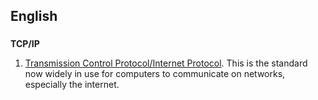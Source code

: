 ==English==

==={{initialism}}===
'''TCP/IP'''
# [[Transmission Control Protocol/Internet Protocol]].  This is the standard now widely in use for computers to communicate on networks, especially the internet.